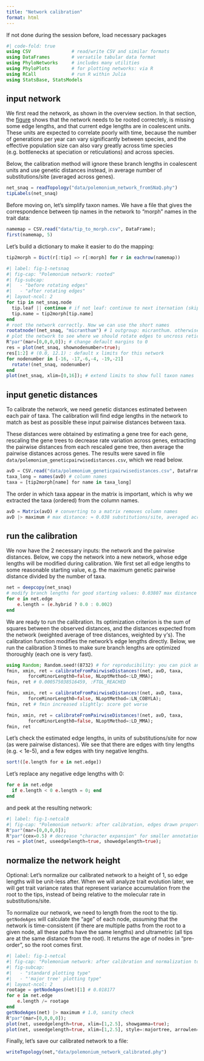 ```yaml
---
title: "Network calibration"
format: html
---
```


If not done during the session before, load necessary packages
```julia
#| code-fold: true
using CSV               # read/write CSV and similar formats
using DataFrames        # versatile tabular data format
using PhyloNetworks     # includes many utilities
using PhyloPlots        # for plotting networks: via R
using RCall             # run R within Julia
using StatsBase, StatsModels
```

## input network

We first read the network, as shown in the overview section. In that section,
the [figure](topic-overview.qmd#fig-0-netsnaq) shows that the network needs
to be rooted correctely, is missing some edge lengths, and
that current edge lengths are in coalescent units.
These units are expected to correlate poorly with time, because the number of
generations per year can vary significantly between species,
and the effective population size can also vary greatly across time
species (e.g. bottlenecks at speciation or reticulations) and across species.

Below, the calibration method will ignore these branch lengths in coalescent units
and use genetic distances instead, in average number of substitutions/site
(averaged across genes).

```julia
net_snaq = readTopology("data/polemonium_network_fromSNaQ.phy")
tipLabels(net_snaq)
```

Before moving on, let's simplify taxon names. We have a file that gives
the correspondence between tip names in the network to "morph" names in
the trait data:
```julia
namemap = CSV.read("data/tip_to_morph.csv", DataFrame);
first(namemap, 5)
```
Let's build a dictionary to make it easier to do the mapping:
```julia
tip2morph = Dict(r[:tip] => r[:morph] for r in eachrow(namemap))
```

```julia
#| label: fig-1-netsnaq
#| fig-cap: "Polemonium network: rooted"
#| fig-subcap: 
#|   - "before rotating edges"
#|   - "after rotating edges"
#| layout-ncol: 2
for tip in net_snaq.node
  tip.leaf || continue # if not leaf: continue to next iternation (skip next line)
  tip.name = tip2morph[tip.name]
end
# root the network correctly. Now we can use the short names
rootatnode!(net_snaq, "micranthum") # 1 outgroup: micranthum. otherwise use rootonedge!
# plot the network to see where we should rotate edges to uncross reticulations
R"par"(mar=[0,0,0,0]); # change default margins to 0
res = plot(net_snaq, shownodenumber=true);
res[1:2] # (0.0, 12.1) : default x limits for this network
for nodenumber in [-16, -17,-6,-4, -19,-21]
  rotate!(net_snaq, nodenumber)
end
plot(net_snaq, xlim=[0,16]); # extend limits to show full taxon names
```

## input genetic distances

To calibrate the network, we need genetic distances estimated between
each pair of taxa. The calibration will find edge lengths in the network
to match as best as possible these input pairwise distances between taxa.

These distances were obtained by estimating a gene tree for each gene,
rescaling the gene trees to decrease rate variation across genes,
extracting the pairwise distances from each rescaled gene tree,
then average the pairwise distances across genes. The results were
saved in file `data/polemonium_geneticpairwisedistances.csv`,
which we read below.

```julia
avD = CSV.read("data/polemonium_geneticpairwisedistances.csv", DataFrame);
taxa_long = names(avD) # column names
taxa = [tip2morph[name] for name in taxa_long]
```

The order in which taxa appear in the matrix is important, which is why
we extracted the taxa (ordered) from the column names.

```julia
avD = Matrix(avD) # converting to a matrix removes column names
avD |> maximum # max distance: ≈ 0.038 substitutions/site, averaged across genes
```

## run the calibration

We now have the 2 necessary inputs: the network and the pairwise distances.
Below, we copy the network into a new network, whose edge lengths will be
modified during calibration. We first set all edge lengths to some reasonable
starting value, e.g. the maximum genetic pairwise distance divided by the number
of taxa.
```julia
net = deepcopy(net_snaq)
# modify branch lengths for good starting values: 0.03807 max distance / 17 taxa ≈ 0.002
for e in net.edge
    e.length = (e.hybrid ? 0.0 : 0.002)
end
```

We are ready to run the calibration. Its optimization criterion is the
sum of squares between the observed distances, and the distances expected
from the network (weighted average of tree distances, weighted by γ's).
The calibration function modifies the network's edge lengths directly.
Below, we run the calibration 3 times to make sure branch lengths are optimized
thoroughly (each one is very fast).

```julia
using Random; Random.seed!(8732) # for reproducibility: you can pick any other seed
fmin, xmin, ret = calibrateFromPairwiseDistances!(net, avD, taxa,
        forceMinorLength0=false, NLoptMethod=:LD_MMA);
fmin, ret # 0.000575038516459, :FTOL_REACHED
```
```julia
fmin, xmin, ret = calibrateFromPairwiseDistances!(net, avD, taxa,
        forceMinorLength0=false, NLoptMethod=:LN_COBYLA);
fmin, ret # fmin increased slightly: score got worse
```
```julia
fmin, xmin, ret = calibrateFromPairwiseDistances!(net, avD, taxa,
        forceMinorLength0=false, NLoptMethod=:LD_MMA);
fmin, ret 
```

Let's check the estimated edge lengths, in units of substitutions/site for now
(as were pairwise distances).
We see that there are edges with tiny lengths (e.g. < 1e-5),
and a few edges with tiny negative lengths.

```julia
sort!([e.length for e in net.edge])
```
Let's replace any negative edge lengths with 0:
```julia
for e in net.edge
  if e.length < 0 e.length = 0; end
end
```

and peek at the resulting network:
```julia
#| label: fig-1-netcal0
#| fig-cap: "Polemonium network: after calibration, edges drawn proportional to their lengths"
R"par"(mar=[0,0,0,0]);
R"par"(cex=0.5) # decrease "character expansion" for smaller annotations later
res = plot(net, useedgelength=true, showedgelength=true);
```

## normalize the network height

Optional: Let's normalize our calibrated network to a height of 1,
so edge lengths will be unit-less after.
When we will analyze trait evolution later, we will get trait variance rates
that represent variance accumulation from the root to the tips,
instead of being relative to the molecular rate in substitutions/site.

To normalize our network, we need to length from the root to the tip.
`getNodeAges` will calculate the "age" of each node,
*assuming* that the network is time-consistent
(if there are multiple paths from the root to a given node,
all these paths have the same lengths)
and ultrametric (all tips are at the same distance from the root).
It returns the age of nodes in "pre-order", so the root comes first.
```julia
#| label: fig-1-netcal
#| fig-cap: "Polemonium network: after calibration and normalization to height 1"
#| fig-subcap: 
#|   - "standard plotting type"
#|   - "'major tree' plotting type"
#| layout-ncol: 2
rootage = getNodeAges(net)[1] # 0.018177
for e in net.edge
    e.length /= rootage
end
getNodeAges(net) |> maximum # 1.0, sanity check
R"par"(mar=[0,0,0,0]);
plot(net, useedgelength=true, xlim=[1,2.5], showgamma=true);
plot(net, useedgelength=true, xlim=[1,2.5], style=:majortree, arrowlen=0.07);
```

Finally, let's save our calibrated network to a file:
```julia
writeTopology(net,"data/polemonium_network_calibrated.phy")
```
